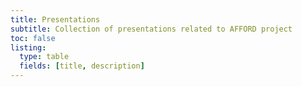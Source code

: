 ```yaml
---
title: Presentations
subtitle: Collection of presentations related to AFFORD project
toc: false
listing:
  type: table
  fields: [title, description]
---
```

